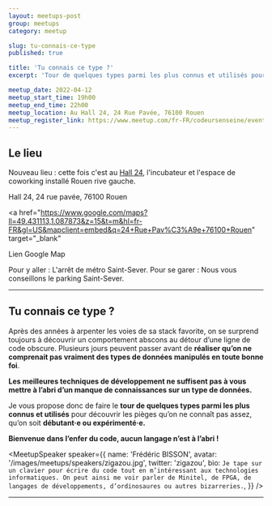 ```yaml
---
layout: meetups-post
group: meetups
category: meetup

slug: tu-connais-ce-type
published: true

title: 'Tu connais ce type ?'
excerpt: 'Tour de quelques types parmi les plus connus et utilisés pour découvrir les pièges qu’on ne connaît pas assez, qu’on soit débutant·e ou expérimenté·e.'

meetup_date: 2022-04-12
meetup_start_time: 19h00
meetup_end_time: 22h00
meetup_location: Au Hall 24, 24 Rue Pavée, 76100 Rouen
meetup_register_link: https://www.meetup.com/fr-FR/codeursenseine/events/284995934/
---
```


## Le lieu

Nouveau lieu : cette fois c'est au <a href="https://www.hall-24.com/" target="_blank">Hall 24</a>, l'incubateur et l'espace de coworking installé Rouen rive gauche.

Hall 24, 24 rue pavée, 76100 Rouen

<a
  href="https://www.google.com/maps?ll=49.431113,1.087873&z=15&t=m&hl=fr-FR&gl=US&mapclient=embed&q=24+Rue+Pav%C3%A9e+76100+Rouen"
  target="_blank"
>
  Lien Google Map
</a>

Pour y aller : L'arrêt de métro Saint-Sever.
Pour se garer : Nous vous conseillons le parking Saint-Sever.

---

## Tu connais ce type ?

Après des années à arpenter les voies de sa stack favorite, on se surprend toujours à découvrir un comportement abscons au détour d’une ligne de code obscure. Plusieurs jours peuvent passer avant de **réaliser qu’on ne comprenait pas vraiment des types de données manipulés en toute bonne foi**.

**Les meilleures techniques de développement ne suffisent pas à vous mettre à l’abri d’un manque de connaissances sur un type de données.**

Je vous propose donc de faire le **tour de quelques types parmi les plus connus et utilisés** pour découvrir les pièges qu’on ne connaît pas assez, qu’on soit **débutant·e ou expérimenté·e.**

**Bienvenue dans l’enfer du code, aucun langage n’est à l’abri !**

<MeetupSpeaker
  speaker={{
    name: 'Frédéric BISSON',
    avatar: '/images/meetups/speakers/zigazou.jpg',
    twitter: 'zigazou',
    bio: `Je tape sur un clavier pour écrire du code tout en m’intéressant aux technologies informatiques. On peut ainsi me voir parler de Minitel, de FPGA, de langages de développements, d’ordinosaures ou autres bizarreries.`,
  }}
/>

---
